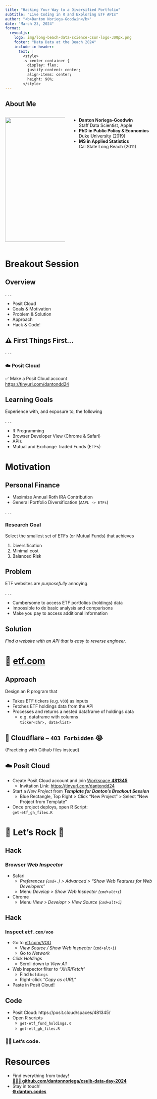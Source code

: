 ```yaml
---
title: "Hacking Your Way to a Diversified Portfolio"
subtitle: "Live Coding in R and Exploring ETF APIs"
author: "<b>Danton Noriega-Goodwin</b>"
date: "March 23, 2024"
format: 
  revealjs:
    logo: img/long-beach-data-science-csun-logo-300px.png
    footer: "Data Data at the Beach 2024"
    include-in-header: 
      text: |
        <style>
        .v-center-container {
          display: flex;
          justify-content: center;
          align-items: center;
          height: 90%;
        </style>
---
```


## About Me 

:::: {.columns .v-center-container}

::: {.column width="40%"}
![](img/danton-profile.png){width="400px"}
:::

::: {.column width="60%"}
- **Danton Noriega-Goodwin**  
  Staff Data Scientist, Apple
- **PhD in Public Policy & Economics**  
  Duke University (2019)
- **MS in Applied Statistics**  
  Cal State Long Beach (2011)
:::

::::

# Breakout Session

## Overview

. . .

- Posit Cloud
- Goals & Motivation
- Problem & Solution
- Approach
- Hack & Code!

## ⚠️ First Things First... {.center}

. . .

### ☁️ Posit Cloud

✅ Make a Posit Cloud account  
  [https://tinyurl.com/dantondd24](https://tinyurl.com/dantondd24)

## Learning Goals

Experience with, and exposure to, the following

. . .

- R Programming
- Browser Developer View (Chrome & Safari)
- APIs
- Mutual and Exchange Traded Funds (ETFs)

# Motivation

## Personal Finance

- Maximize Annual Roth IRA Contribution
- General Portfolio Diversification (`AAPL -> ETFs`)

. . .

### Research Goal

Select the smallest set of ETFs (or Mutual Funds) that achieves

1. Diversification
2. Minimal cost
3. Balanced Risk

## Problem

ETF websites are *purposefully* annoying.

. . .

- Cumbersome to access ETF portfolios (holdings) data
- Impossible to do basic analysis and comparisons
- Make you pay to access additional information

## Solution {.center}

*Find a website with an API that is easy to reverse engineer.*

# 👀 [etf.com](https://www.etf.com)

## Approach

Design an R program that

* Takes ETF tickers (e.g. `VOO`) as inputs
* Fetches ETF holdings data from the API
* Processes and returns a nested dataframe of holdings data
  * e.g. dataframe with columns  
    `ticker<chr>, data<list>`

## 🚧 Cloudflare – `403 Forbidden` 😭 {.center}

(Practicing with Github files instead)


## ☁️ Posit Cloud

* Create Posit Cloud account and join [Workspace **481345**](https://posit.cloud/spaces/481345)
  * Invitation Link: [https://tinyurl.com/dantondd24](https://tinyurl.com/dantondd24)
* Start a *New Project* from **_Template for Danton's Breakout Session_**
  * Blue Rectangle, Top Right > Click "New Project" > Select "New Project from Template"
* Once project deploys, open R Script:  
  `get-etf_gh_files.R`

# 🤘 Let's Rock 🎸 {.center}

## Hack

### Browser *Web Inspector*

- Safari
  - *Preferences (`cmd+.`) > Advanced > "Show Web Features for Web Developers"*
  - Menu *Develop > Show Web Inspector (`cmd+alt+i`)*
- Chrome
  - Menu *View > Developr > View Source (`cmd+alt+i`)*

## Hack

### Inspect `etf.com/voo`

- Go to [etf.com/VOO](https://www.etf.com/VOO)
  - *View Source / Show Web Inspector* (`cmd+alt+i `)
  - Go to *Network*
- Click *Holdings*
  - Scroll down to *View All*
- Web Inspector filter to *"XHR/Fetch"*
  - Find `holdings`
  - Right-click *"Copy as cURL"*
- Paste in Posit Cloud!

## Code

- Posit Cloud: https://posit.cloud/spaces/481345/
- Open R scripts
  - `get-etf_fund_holdings.R`
  - `get-etf_gh_files.R`
 
### 🧑‍💻 Let's code.

# Resources

* Find everything from today!  
  [**👩🏽‍💻 github.com/dantonnoriega/csulb-data-day-2024**](https://github.com/dantonnoriega/csulb-data-day-2024)
* Stay in touch!  
  [**🌐 danton.codes**](http://danton.codes)